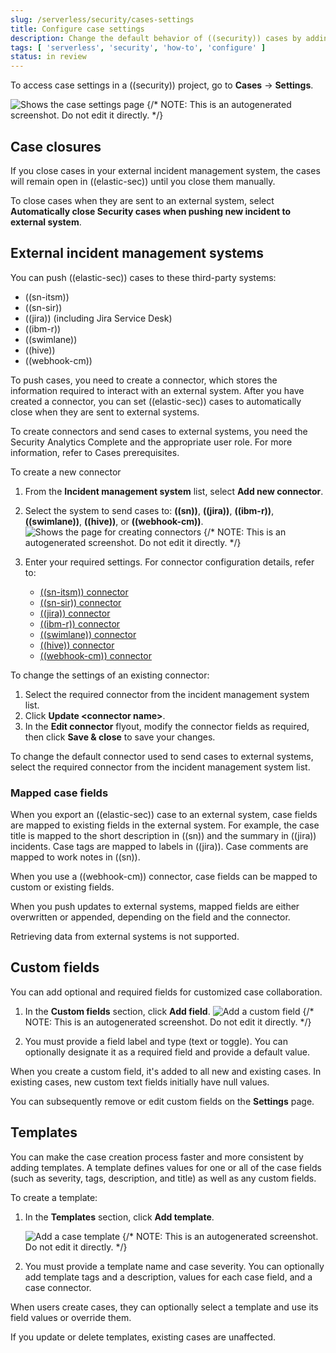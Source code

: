 ```yaml
---
slug: /serverless/security/cases-settings
title: Configure case settings
description: Change the default behavior of ((security)) cases by adding connectors, custom fields, templates, and closure options.
tags: [ 'serverless', 'security', 'how-to', 'configure' ]
status: in review
---
```


<DocBadge template="technical preview" />

To access case settings in a ((security)) project, go to **Cases** → **Settings**.

![Shows the case settings page](../images/cases-settings/security-cases-settings.png)
{/* NOTE: This is an autogenerated screenshot. Do not edit it directly. */}

## Case closures

If you close cases in your external incident management system, the cases will remain open in ((elastic-sec)) until you close them manually.

To close cases when they are sent to an external system, select **Automatically close Security cases when pushing new incident to external system**.

## External incident management systems

You can push ((elastic-sec)) cases to these third-party systems:

* ((sn-itsm))
* ((sn-sir))
* ((jira)) (including Jira Service Desk)
* ((ibm-r))
* ((swimlane))
* ((hive))
* ((webhook-cm))

To push cases, you need to create a connector, which stores the information required to interact with an external system. After you have created a connector, you can set ((elastic-sec)) cases to automatically close when they are sent to external systems.

<DocCallOut title="Requirements">
To create connectors and send cases to external systems, you need the Security Analytics Complete <DocLink slug="/serverless/elasticsearch/manage-project" text="project feature"/> and the appropriate user role. For more information, refer to <DocLink slug="/serverless/security/cases-requirements">Cases prerequisites</DocLink>.
</DocCallOut>

To create a new connector

1. From the **Incident management system** list, select **Add new connector**.

1. Select the system to send cases to: **((sn))**, **((jira))**, **((ibm-r))**, **((swimlane))**, **((hive))**, or **((webhook-cm))**.
   ![Shows the page for creating connectors](../images/cases-settings/security-cases-connectors.png)
   {/* NOTE: This is an autogenerated screenshot. Do not edit it directly. */}

1. Enter your required settings. For connector configuration details, refer to:
    - [((sn-itsm)) connector](((kibana-ref))/servicenow-action-type.html)
    - [((sn-sir)) connector](((kibana-ref))/servicenow-sir-action-type.html)
    - [((jira)) connector](((kibana-ref))/jira-action-type.html)
    - [((ibm-r)) connector](((kibana-ref))/resilient-action-type.html)
    - [((swimlane)) connector](((kibana-ref))/swimlane-action-type.html)
    - [((hive)) connector](((kibana-ref))/thehive-action-type.html)
    - [((webhook-cm)) connector](((kibana-ref))/cases-webhook-action-type.html)

To change the settings of an existing connector:

1. Select the required connector from the incident management system list.
1. Click **Update \<connector name>**.
1. In the **Edit connector** flyout, modify the connector fields as required, then click **Save & close** to save your changes.

To change the default connector used to send cases to external systems, select the required connector from the incident management system list.

### Mapped case fields

When you export an ((elastic-sec)) case to an external system, case fields are mapped to existing fields in the external system.
For example, the case title is mapped to the short description in ((sn)) and the summary in ((jira)) incidents.
Case tags are mapped to labels in ((jira)).
Case comments are mapped to work notes in ((sn)).

When you use a ((webhook-cm)) connector, case fields can be mapped to custom or existing fields.

When you push updates to external systems, mapped fields are either overwritten or appended, depending on the field and the connector.

Retrieving data from external systems is not supported.

## Custom fields

You can add optional and required fields for customized case collaboration.

1. In the **Custom fields** section, click **Add field**.
   ![Add a custom field](../images/cases-settings/security-cases-custom-fields.png)
   {/* NOTE: This is an autogenerated screenshot. Do not edit it directly. */}

1. You must provide a field label and type (text or toggle).
   You can optionally designate it as a required field and provide a default value.

When you create a custom field, it's added to all new and existing cases.
In existing cases, new custom text fields initially have null values.

You can subsequently remove or edit custom fields on the **Settings** page.

## Templates

<DocCallOut template="technical_preview" />

You can make the case creation process faster and more consistent by adding templates.
A template defines values for one or all of the case fields (such as severity, tags, description, and title) as well as any custom fields.

To create a template:

1. In the **Templates** section, click **Add template**.

    ![Add a case template](../images/cases-settings/security-cases-templates.png)
    {/* NOTE: This is an autogenerated screenshot. Do not edit it directly. */}

1. You must provide a template name and case severity. You can optionally add template tags and a description, values for each case field, and a case connector.

When users create cases, they can optionally select a template and use its field values or override them.

<DocCallOut>
If you update or delete templates, existing cases are unaffected.
</DocCallOut>